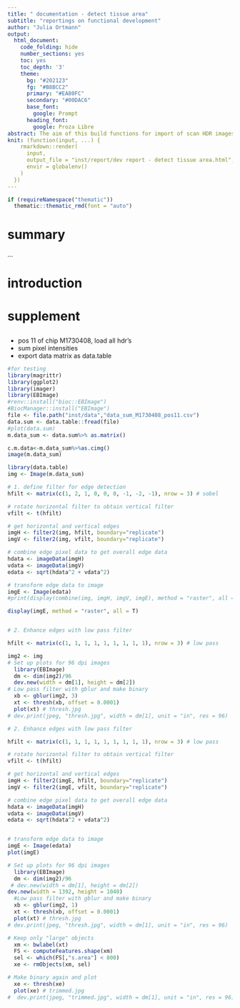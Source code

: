 ```yaml
---
title: " documentation - detect tissue area"
subtitle: "reportings on functional development"
author: "Julia Ortmann"
output: 
  html_document:
    code_folding: hide
    number_sections: yes
    toc: yes
    toc_depth: '3'
    theme:
      bg: "#202123"
      fg: "#B8BCC2"
      primary: "#EA80FC"
      secondary: "#00DAC6"
      base_font:
        google: Prompt
      heading_font:
        google: Proza Libre
abstract: The aim of this build functions for import of scan HDR images, defined by scan_ID
knit: (function(input, ...) {
    rmarkdown::render(
      input,
      output_file = "inst/report/dev report - detect tissue area.html",
      envir = globalenv()
    )
  })
---
```


```r
if (requireNamespace("thematic")) 
  thematic::thematic_rmd(font = "auto")
```

# summary

... 

# introduction 

# supplement

## 

- pos 11 of chip M1730408, load all hdr's
- sum pixel intensities
- export data matrix as data.table 
```r
#for testing
library(magrittr)
library(ggplot2)
library(imager)
library(EBImage)
#renv::install("bioc::EBImage")
#BiocManager::install("EBImage")
file <- file.path("inst/data","data_sum_M1730408_pos11.csv")
data.sum <- data.table::fread(file)
#plot(data.sum)
m.data_sum <- data.sum%>% as.matrix()

c.m.data<-m.data_sum%>%as.cimg()
image(m.data_sum)
```
```r
library(data.table)
img <- Image(m.data_sum)

# 1. define filter for edge detection
hfilt <- matrix(c(1, 2, 1, 0, 0, 0, -1, -2, -1), nrow = 3) # sobel

# rotate horizontal filter to obtain vertical filter
vfilt <- t(hfilt)

# get horizontal and vertical edges
imgH <- filter2(img, hfilt, boundary="replicate")
imgV <- filter2(img, vfilt, boundary="replicate")

# combine edge pixel data to get overall edge data
hdata <- imageData(imgH)
vdata <- imageData(imgV)
edata <- sqrt(hdata^2 + vdata^2)

# transform edge data to image
imgE <- Image(edata)
#print(display(combine(img, imgH, imgV, imgE), method = "raster", all = T))

display(imgE, method = "raster", all = T)


# 2. Enhance edges with low pass filter

hfilt <- matrix(c(1, 1, 1, 1, 1, 1, 1, 1, 1), nrow = 3) # low pass
```

```r
img2 <- img
# Set up plots for 96 dpi images
  library(EBImage)
  dm <- dim(img2)/96
  dev.new(width = dm[1], height = dm[2])
# Low pass filter with gblur and make binary
  xb <- gblur(img2, 3)
  xt <- thresh(xb, offset = 0.0001)
  plot(xt) # thresh.jpg
# dev.print(jpeg, "thresh.jpg", width = dm[1], unit = "in", res = 96) 

```
```r
# 2. Enhance edges with low pass filter

hfilt <- matrix(c(1, 1, 1, 1, 1, 1, 1, 1, 1), nrow = 3) # low pass

# rotate horizontal filter to obtain vertical filter
vfilt <- t(hfilt)

# get horizontal and vertical edges
imgH <- filter2(imgE, hfilt, boundary="replicate")
imgV <- filter2(imgE, vfilt, boundary="replicate")

# combine edge pixel data to get overall edge data
hdata <- imageData(imgH)
vdata <- imageData(imgV)
edata <- sqrt(hdata^2 + vdata^2)


# transform edge data to image
imgE <- Image(edata)
plot(imgE)
```
```r
# Set up plots for 96 dpi images
  library(EBImage)
  dm <- dim(img2)/96
 # dev.new(width = dm[1], height = dm[2])
dev.new(width = 1392, height = 1040)
  #Low pass filter with gblur and make binary
  xb <- gblur(img2, 1)
  xt <- thresh(xb, offset = 0.0001)
  plot(xt) # thresh.jpg
# dev.print(jpeg, "thresh.jpg", width = dm[1], unit = "in", res = 96) 

```

```r
# Keep only "large" objects
  xm <- bwlabel(xt)
  FS <- computeFeatures.shape(xm)
  sel <- which(FS[,"s.area"] < 800)
  xe <- rmObjects(xm, sel)

# Make binary again and plot
  xe <- thresh(xe)
  plot(xe) # trimmed.jpg
#  dev.print(jpeg, "trimmed.jpg", width = dm[1], unit = "in", res = 96)


```

```r

```

